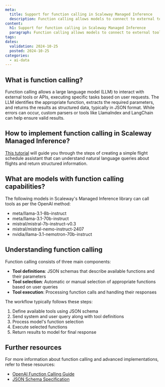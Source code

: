 ```yaml
---
meta:
  title: Support for function calling in Scaleway Managed Inference
  description: Function calling allows models to connect to external tools.
content:
  h1: Support for function calling in Scaleway Managed Inference
  paragraph: Function calling allows models to connect to external tools.
tags:
dates:
  validation: 2024-10-25
  posted: 2024-10-25
categories:
  - ai-data
---
```


## What is function calling?

Function calling allows a large language model (LLM) to interact with external tools or APIs, executing specific tasks based on user requests. The LLM identifies the appropriate function, extracts the required parameters, and returns the results as structured data, typically in JSON format. While errors can occur, custom parsers or tools like LlamaIndex and LangChain can help ensure valid results.

## How to implement function calling in Scaleway Managed Inference?

[This tutorial](/tutorials/building-ai-application-function-calling/) will guide you through the steps of creating a simple flight schedule assistant that can understand natural language queries about flights and return structured information. 

## What are models with function calling capabilities?

The following models in Scaleway's Managed Inference library can call tools as per the OpenAI method:

* meta/llama-3.1-8b-instruct
* meta/llama-3.1-70b-instruct
* mistral/mistral-7b-instruct-v0.3
* mistral/mistral-nemo-instruct-2407
* nvidia/llama-3.1-nemotron-70b-instruct

## Understanding function calling

Function calling consists of three main components:
- **Tool definitions**: JSON schemas that describe available functions and their parameters
- **Tool selection**: Automatic or manual selection of appropriate functions based on user queries
- **Tool execution**: Processing function calls and handling their responses

The workflow typically follows these steps:
1. Define available tools using JSON schema
2. Send system and user query along with tool definitions
3. Process model's function selection
4. Execute selected functions
5. Return results to model for final response

## Further resources

For more information about function calling and advanced implementations, refer to these resources:

- [OpenAI Function Calling Guide](https://platform.openai.com/docs/guides/function-calling)
- [JSON Schema Specification](https://json-schema.org/specification)

